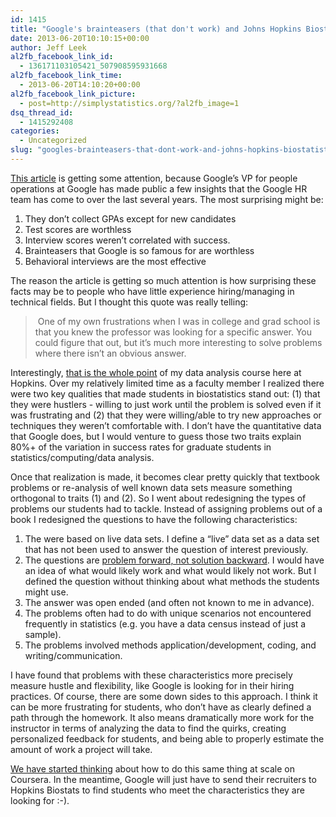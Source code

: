 ```yaml
---
id: 1415
title: "Google's brainteasers (that don't work) and Johns Hopkins Biostatistics Data Analysis"
date: 2013-06-20T10:10:15+00:00
author: Jeff Leek
al2fb_facebook_link_id:
  - 136171103105421_507908595931668
al2fb_facebook_link_time:
  - 2013-06-20T14:10:20+00:00
al2fb_facebook_link_picture:
  - post=http://simplystatistics.org/?al2fb_image=1
dsq_thread_id:
  - 1415292408
categories:
  - Uncategorized
slug: "googles-brainteasers-that-dont-work-and-johns-hopkins-biostatistics-data-analysis"
---
```

[This article](http://www.nytimes.com/2013/06/20/business/in-head-hunting-big-data-may-not-be-such-a-big-deal.html?pagewanted=all&_r=0) is getting some attention, because Google's VP for people operations at Google has made public a few insights that the Google HR team has come to over the last several years. The most surprising might be:

  1. <span style="line-height: 16px;">They don't collect GPAs except for new candidates</span>
  2. Test scores are worthless
  3. Interview scores weren't correlated with success.
  4. Brainteasers that Google is so famous for are worthless
  5. Behavioral interviews are the most effective

The reason the article is getting so much attention is how surprising these facts may be to people who have little experience hiring/managing in technical fields. But I thought this quote was really telling:

>  One of my own frustrations when I was in college and grad school is that you knew the professor was looking for a specific answer. You could figure that out, but it’s much more interesting to solve problems where there isn’t an obvious answer.

Interestingly, [that is the whole point](http://simplystatistics.org/2011/10/22/graduate-student-data-analysis-inspired-by-a/) of my data analysis course here at Hopkins. Over my relatively limited time as a faculty member I realized there were two key qualities that made students in biostatistics stand out: (1) that they were hustlers - willing to just work until the problem is solved even if it was frustrating and (2) that they were willing/able to try new approaches or techniques they weren't comfortable with. I don't have the quantitative data that Google does, but I would venture to guess those two traits explain 80%+ of the variation in success rates for graduate students in statistics/computing/data analysis.

Once that realization is made, it becomes clear pretty quickly that textbook problems or re-analysis of well known data sets measure something orthogonal to traits (1) and (2). So I went about redesigning the types of problems our students had to tackle. Instead of assigning problems out of a book I redesigned the questions to have the following characteristics:

  1. <span style="line-height: 16px;">The were based on live data sets. I define a "live" data set as a data set that has not been used to answer the question of interest previously. </span>
  2. The questions are [problem forward, not solution backward](http://simplystatistics.org/2013/05/29/what-statistics-should-do-about-big-data-problem-forward-not-solution-backward/). I would have an idea of what would likely work and what would likely not work. But I defined the question without thinking about what methods the students might use.
  3. The answer was open ended (and often not known to me in advance).
  4. The problems often had to do with unique scenarios not encountered frequently in statistics (e.g. you have a data census instead of just a sample).
  5. The problems involved methods application/development, coding, and writing/communication.

I have found that problems with these characteristics more precisely measure hustle and flexibility, like Google is looking for in their hiring practices. Of course, there are some down sides to this approach. I think it can be more frustrating for students, who don't have as clearly defined a path through the homework. It also means dramatically more work for the instructor in terms of analyzing the data to find the quirks, creating personalized feedback for students, and being able to properly estimate the amount of work a project will take.

[We have started thinking](http://simplystatistics.org/2013/03/26/an-instructors-thoughts-on-peer-review-for-data-analysis-in-coursera/) about how to do this same thing at scale on Coursera. In the meantime, Google will just have to send their recruiters to Hopkins Biostats to find students who meet the characteristics they are looking for :-).
